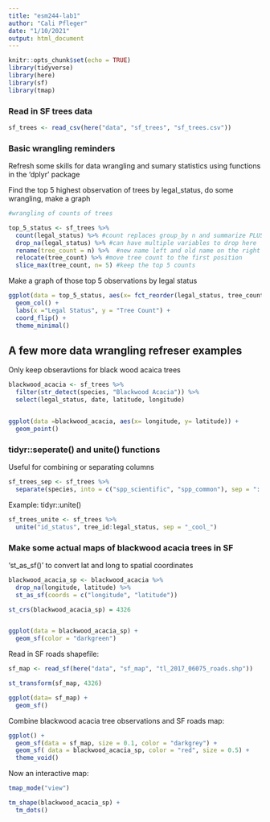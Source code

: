 ```yaml
---
title: "esm244-lab1"
author: "Cali Pfleger"
date: "1/10/2021"
output: html_document
---
```


```r
knitr::opts_chunk$set(echo = TRUE)
library(tidyverse)
library(here)
library(sf)
library(tmap)
```

### Read in SF trees data

```r
sf_trees <- read_csv(here("data", "sf_trees", "sf_trees.csv"))
```
 

### Basic wrangling reminders

Refresh some skills for data wrangling and sumary statistics using functions in the 'dplyr' package

Find the top 5 highest observation of trees by legal_status, do some wrangling, make a graph
```r
#wrangling of counts of trees

top_5_status <- sf_trees %>% 
  count(legal_status) %>% #count replaces group_by n and summarize PLUS you can have multiple levels of grouping 
  drop_na(legal_status) %>% #can have multiple variables to drop here
  rename(tree_count = n) %>%  #new name left and old name on the right 
  relocate(tree_count) %>% #move tree count to the first position
  slice_max(tree_count, n= 5) #keep the top 5 counts

```


Make a graph of those top 5 observations by legal status

```r
ggplot(data = top_5_status, aes(x= fct_reorder(legal_status, tree_count), y = tree_count)) +
  geom_col() +
  labs(x ="Legal Status", y = "Tree Count") +
  coord_flip() +
  theme_minimal()
```


## A few more data wrangling refreser examples

Only keep obseravtions for black wood acaica trees


```r
blackwood_acacia <- sf_trees %>% 
  filter(str_detect(species, "Blackwood Acacia")) %>% 
  select(legal_status, date, latitude, longitude)


ggplot(data =blackwood_acacia, aes(x= longitude, y= latitude)) +
  geom_point()
```

### tidyr::seperate() and unite() functions

Useful for combining or separating columns

```r
sf_trees_sep <- sf_trees %>% 
  separate(species, into = c("spp_scientific", "spp_common"), sep = "::") 
```

Example: tidyr::unite()

```r
sf_trees_unite <- sf_trees %>% 
  unite("id_status", tree_id:legal_status, sep = "_cool_")
```


### Make some actual maps of blackwood acacia trees in SF

'st_as_sf()' to convert lat and long to spatial coordinates

```r
blackwood_acacia_sp <- blackwood_acacia %>% 
  drop_na(longitude, latitude) %>% 
  st_as_sf(coords = c("longitude", "latitude")) 

st_crs(blackwood_acacia_sp) = 4326


ggplot(data = blackwood_acacia_sp) +
  geom_sf(color = "darkgreen")
```

Read in SF roads shapefile:

```r
sf_map <- read_sf(here("data", "sf_map", "tl_2017_06075_roads.shp"))

st_transform(sf_map, 4326)

ggplot(data= sf_map) +
  geom_sf()
```


Combine blackwood acacia tree observations and SF roads map:

```r
ggplot() +
  geom_sf(data = sf_map, size = 0.1, color = "darkgrey") +
  geom_sf( data = blackwood_acacia_sp, color = "red", size = 0.5) +
  theme_void()
```

Now an interactive map:

```r
tmap_mode("view")

tm_shape(blackwood_acacia_sp) +
  tm_dots()
```



